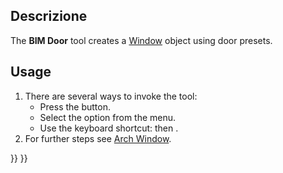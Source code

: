 <languages/>

{{Docnav
|[[BIM_Slab|Slab]]
|[[Arch_Window|Window]]
|[[BIM_Workbench|BIM]]
|IconL=BIM_Slab.svg
|IconR=Arch_Window.svg
|IconC=Workbench_BIM.svg
}}

<div class="mw-translate-fuzzy">
{{GuiCommand/it
|Name=Arch Door
|Name/it=Arch Porta
|MenuLocation=Arch → Finestra
|Workbenches=[[Arch_Workbench/it|Arch]]
|Shortcut={{KEY|W}} {{KEY|I}}
|SeeAlso=[[Arch Wall/it|Muro]], [[Arch Window/it|Finestra]]
|Icon=Arch_Window.svg
}}
</div>

<span id="Description"></span>
==Descrizione==

The '''BIM Door''' tool creates a [[Arch_Window|Window]] object using door presets.

==Usage==

# There are several ways to invoke the tool:
#* Press the {{Button|[[Image:BIM_Door.svg|16px]] [[BIM_Door|Door]]}} button.
#* Select the {{MenuCommand|3D/BIM → [[Image:BIM_Door.svg|16px]] Door}} option from the menu.
#* Use the keyboard shortcut: {{KEY|D}} then {{KEY|O}}.
# For further steps see [[Arch_Window|Arch Window]].


{{Docnav
|[[BIM_Slab|Slab]]
|[[Arch_Window|Window]]
|[[BIM_Workbench|BIM]]
|IconL=BIM_Slab.svg
|IconR=Arch_Window.svg
|IconC=Workbench_BIM.svg
}}

{{BIM_Tools_navi{{#translation:}}}}
{{Userdocnavi{{#translation:}}}}